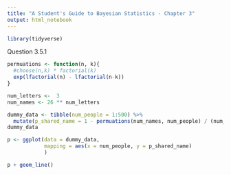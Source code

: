 ```yaml
---
title: "A Student's Guide to Bayesian Statistics - Chapter 3"
output: html_notebook
---
```


```r
library(tidyverse)
```


Question 3.5.1

```r

permuations <- function(n, k){
  #choose(n,k) * factorial(k)
  exp(lfactorial(n) - lfactorial(n-k))
}

num_letters <-  3
num_names <- 26 ** num_letters

dummy_data <- tibble(num_people = 1:500) %>% 
  mutate(p_shared_name = 1 - permuations(num_names, num_people) / (num_names**num_people))
dummy_data
```

```r
p <- ggplot(data = dummy_data,
            mapping = aes(x = num_people, y = p_shared_name)
            )

p + geom_line()
```

